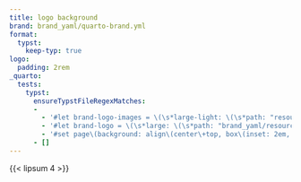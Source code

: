 ```yaml
---
title: logo background
brand: brand_yaml/quarto-brand.yml
format:
  typst:
    keep-typ: true
logo:
  padding: 2rem
_quarto:
  tests:
    typst:
      ensureTypstFileRegexMatches:
      -
        - '#let brand-logo-images = \(\s*large-light: \(\s*path: "resources/quarto.png"\s*\)\s*\)'
        - '#let brand-logo = \(\s*large: \(\s*path: "brand_yaml/resources/quarto.png"\s*\)\s*\)'
        - '#set page\(background: align\(center\+top, box\(inset: 2em, image\("brand_yaml(/|\\\\)resources(/|\\\\)quarto.png", width: 225pt\)\)\)\)'
      - []
---
```


{{< lipsum 4 >}}

